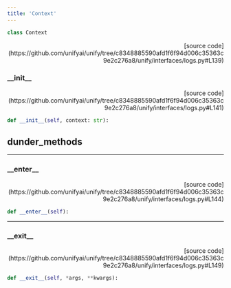 ```yaml
---
title: 'Context'
---
```


```python
class Context
```

<p align="right">[source code](https://github.com/unifyai/unify/tree/c8348885590afd1f6f94d006c35363c9e2c276a8/unify/interfaces/logs.py#L139)</p>



### \_\_init\_\_

<p align="right">[source code](https://github.com/unifyai/unify/tree/c8348885590afd1f6f94d006c35363c9e2c276a8/unify/interfaces/logs.py#L141)</p>

```python
def __init__(self, context: str):
```



## dunder_methods

---

### \_\_enter\_\_

<p align="right">[source code](https://github.com/unifyai/unify/tree/c8348885590afd1f6f94d006c35363c9e2c276a8/unify/interfaces/logs.py#L144)</p>

```python
def __enter__(self):
```



---

### \_\_exit\_\_

<p align="right">[source code](https://github.com/unifyai/unify/tree/c8348885590afd1f6f94d006c35363c9e2c276a8/unify/interfaces/logs.py#L149)</p>

```python
def __exit__(self, *args, **kwargs):
```

